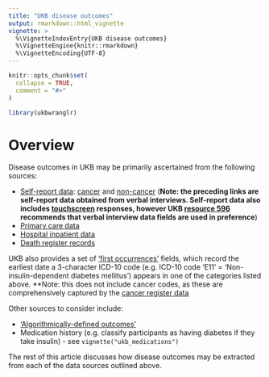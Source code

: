 ```yaml
---
title: "UKB disease outcomes"
output: rmarkdown::html_vignette
vignette: >
  %\VignetteIndexEntry{UKB disease outcomes}
  %\VignetteEngine{knitr::rmarkdown}
  %\VignetteEncoding{UTF-8}
---
```


```r
knitr::opts_chunk$set(
  collapse = TRUE,
  comment = "#>"
)
```

```r
library(ukbwranglr)
```

# Overview

Disease outcomes in UKB may be primarily ascertained from the following sources:

- [Self-report data](https://biobank.ndph.ox.ac.uk/ukb/label.cgi?id=100074): [cancer](https://biobank.ndph.ox.ac.uk/ukb/field.cgi?id=20001) and [non-cancer](https://biobank.ndph.ox.ac.uk/ukb/field.cgi?id=20002) (**Note: the preceding links are self-report data obtained from verbal interviews. Self-report data also includes [touchscreen](https://biobank.ndph.ox.ac.uk/ukb/label.cgi?id=100025) responses, however UKB [resource 596](https://biobank.ndph.ox.ac.uk/ukb/refer.cgi?id=596) recommends that verbal interview data fields are used in preference**)
- [Primary care data](https://biobank.ndph.ox.ac.uk/ukb/label.cgi?id=3000)
- [Hospital inpatient data](https://biobank.ndph.ox.ac.uk/ukb/label.cgi?id=2000)
- [Death register records](https://biobank.ndph.ox.ac.uk/ukb/label.cgi?id=100093)

UKB also provides a set of ['first occurrences'](https://biobank.ndph.ox.ac.uk/ukb/label.cgi?id=1712) fields, which record the earliest date a 3-character ICD-10 code (e.g. ICD-10 code 'E11' = 'Non-insulin-dependent diabetes mellitus') appears in one of the categories listed above. **Note: this does not include cancer codes, as these are comprehensively captured by the [cancer register data](https://biobank.ndph.ox.ac.uk/ukb/label.cgi?id=100092)

Other sources to consider include: 

- ['Algorithmically-defined outcomes'](https://biobank.ndph.ox.ac.uk/ukb/label.cgi?id=42)
- Medication history (e.g. classify participants as having diabetes if they take insulin) - see `vignette("ukb_medications")`

The rest of this article discusses how disease outcomes may be extracted from each of the data sources outlined above.

# 
